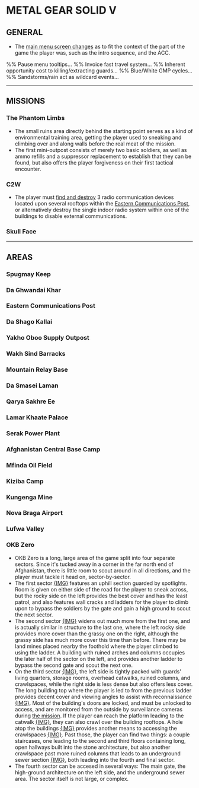 = METAL GEAR SOLID V =

== GENERAL ==
* The [[main menu screen changes]] as to fit the context of the part of the game the player was, such as the intro sequence, and the ACC.
%% Pause menu tooltips...
%% Invoice fast travel system...
%% Inherent opportunity cost to killing/extracting guards...
%% Blue/White GMP cycles...
%% Sandstorms/rain act as wildcard events...

----

== MISSIONS ==
=== The Phantom Limbs ===
* The small ruins area directly behind the starting point serves as a kind of environmental training area, getting the player used to sneaking and climbing over and along walls before the real meat of the mission.
* The first mini-outpost consists of merely two basic soldiers, as well as ammo refills and a suppressor replacement to establish that they can be found, but also offers the player forgiveness on their first tactical encounter.

=== C2W ===
* The player must [[find and destroy]] 3 radio communication devices located upon several rooftops within the [[#Eastern Communications Post|Eastern Communications Post]], or alternatively destroy the single indoor radio system within one of the buildings to disable external communications.

=== Skull Face ===

----

== AREAS ==

=== Spugmay Keep ===

=== Da Ghwandai Khar ===

=== Eastern Communications Post ===

=== Da Shago Kallai ===

=== Yakho Oboo Supply Outpost ===

=== Wakh Sind Barracks ===

=== Mountain Relay Base ===

=== Da Smasei Laman ===

=== Qarya Sakhre Ee ===

=== Lamar Khaate Palace ===

=== Serak Power Plant ===

=== Afghanistan Central Base Camp ===

=== Mfinda Oil Field ===

=== Kiziba Camp ===

=== Kungenga Mine ===

=== Nova Braga Airport ===

=== Lufwa Valley ===

=== OKB Zero ===
* OKB Zero is a long, large area of the game split into four separate sectors. Since it's tucked away in a corner in the far north end of Afghanistan, there is little room to scout around in all directions, and the player must tackle it head on, sector-by-sector.
* The first sector [[file:OKBZero_Sector1.png|{IMG}]] features an uphill section guarded by spotlights. Room is given on either side of the road for the player to sneak across, but the rocky side on the left provides the best cover and has the least patrol, and also features wall cracks and ladders for the player to climb upon to bypass the soldiers by the gate and gain a high ground to scout the next sector.
* The second sector [[file:OKBZero_Sector2.png|{IMG}]] widens out much more from the first one, and is actually similar in structure to the last one, where the left rocky side provides more cover than the grassy one on the right, although the grassy side has much more cover this time than before. There may be land mines placed nearby the foothold where the player climbed to using the ladder. A building with ruined arches and columns occupies the later half of the sector on the left, and provides another ladder to bypass the second gate and scout the next one.
* On the third sector [[file:OKBZero_Sector3.jpg|{IMG}]], the left side is tightly packed with guards' living quarters, storage rooms, overhead catwalks, ruined columns, and crawlspaces, while the right side is less dense but also offers less cover. The long building top where the player is led to from the previous ladder provides decent cover and viewing angles to assist with reconnaissance [[file:OKBZero_Long.png|{IMG}]]. Most of the building's doors are locked, and must be unlocked to access, and are monitored from the outside by surveillance cameras during [[#Skull Face|the mission]]. If the player can reach the platform leading to the catwalk [[file:OKBZero_Catwalk.png|{IMG}]], they can also crawl over the building rooftops. A hole atop the buildings [[file:OKBZero_Hole.png|{IMG}]] provides another means to accessing the crawlspaces [[file:OKBZero_Crawlspaces.png|{IMG}]]. Past those, the player can find two things: a couple staircases, one leading to the second and third floors containing long, open hallways built into the stone architecture, but also another crawlspace past more ruined columns that leads to an underground sewer section [[file:OKBZero_Sewers.png|{IMG}]], both leading into the fourth and final sector.
* The fourth sector can be accesed in several ways: The main gate, the high-ground architecture on the left side, and the underground sewer area. The sector itself is not large, or complex.
